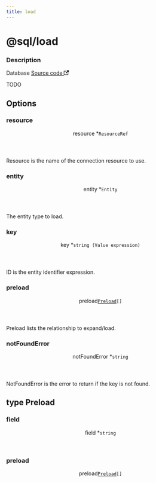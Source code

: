 ```yaml
---
title: load
---
```



# @sql/load

<div class="attributes">

### Description

<p>
  <span className="badge badgeDarkBlue">Database</span>
  <a href="https://github.com/nanobus/nanobus/blob/main/pkg/actions/sql/load.go" target="_blank" rel="noopener noreferrer">Source code <svg width="13.5" height="13.5" aria-hidden="true" viewBox="0 0 24 24" class="iconExternalLink_node_modules-@docusaurus-theme-classic-lib-theme-Icon-ExternalLink-styles-module"><path fill="currentColor" d="M21 13v10h-21v-19h12v2h-10v15h17v-8h2zm3-12h-10.988l4.035 4-6.977 7.07 2.828 2.828 6.977-7.07 4.125 4.172v-11z"></path></svg></a>
</p>

</div>

TODO

## Options

<div class="attributes">

### resource

<div class="attribute">
  <header>
    <span className="badge badgeDarkBlue">resource <span className="required">*</span>
      <a class="hash-link" href="#resource" title="Direct link to resource">​</a>
    </span>
    <code>ResourceRef</code>
  </header>

Resource is the name of the connection resource to use.

</div>

### entity

<div class="attribute">
  <header>
    <span className="badge badgeDarkBlue">entity <span className="required">*</span>
      <a class="hash-link" href="#entity" title="Direct link to entity">​</a>
    </span>
    <code>Entity</code>
  </header>

The entity type to load.

</div>

### key

<div class="attribute">
  <header>
    <span className="badge badgeDarkBlue">key <span className="required">*</span>
      <a class="hash-link" href="#key" title="Direct link to key">​</a>
    </span>
    <code>string (Value expression)</code>
  </header>

ID is the entity identifier expression.

</div>

### preload

<div class="attribute">
  <header>
    <span className="badge badgeDarkBlue">preload
      <a class="hash-link" href="#preload" title="Direct link to preload">​</a>
    </span>
    <code><a href="#type-preload">Preload</a>[]</code>
  </header>

Preload lists the relationship to expand/load.

</div>

### notFoundError

<div class="attribute">
  <header>
    <span className="badge badgeDarkBlue">notFoundError <span className="required">*</span>
      <a class="hash-link" href="#notfounderror" title="Direct link to notFoundError">​</a>
    </span>
    <code>string</code>
  </header>

NotFoundError is the error to return if the key is not found.

</div>

</div>

## type Preload

<div class="attributes">

### field

<div class="attribute">
  <header>
    <span className="badge badgeDarkBlue">field <span className="required">*</span>
      <a class="hash-link" href="#field" title="Direct link to field">​</a>
    </span>
    <code>string</code>
  </header>



</div>

### preload

<div class="attribute">
  <header>
    <span className="badge badgeDarkBlue">preload
      <a class="hash-link" href="#preload" title="Direct link to preload">​</a>
    </span>
    <code><a href="#type-preload">Preload</a>[]</code>
  </header>



</div>

</div>

